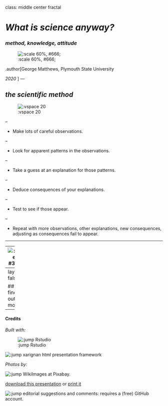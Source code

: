 class: middle center fractal

# *What is science anyway?*

### *method, knowledge, attitude*

![:scale 60%, #666;](img/01/Haeckel.jpg)


.author[George Matthews, Plymouth State University

*2020*
]
---

## *the scientific method*

![:vspace 20]()

--

- Make lots of careful observations.

--

- Look for apparent patterns in the observations.

--

- Take a guess at an explanation for those patterns.

--

- Deduce consequences of your explanations.

--

- Test to see if those appear.

--

- Repeat with more observations, other explanations, new consequences, adjusting as consequences fail to appear.

---


---
![:video #333;](https://youtu.be/0fKBhvDjuy0)

---
layout: false

## find out more


---

#### Credits

*Built with:*

![:jump Rstudio](https://rstudio.com/products/rstudio/) 

![:jump xarignan](https://github.com/yihui/xaringan) html presentation framework 

*Photos by:*

![:jump WikiImages](https://pixabay.com/users/wikiimages-1897/) at Pixabay.


[download this presentation](./pdf/01-slides.pdf) or [print it](./pdf/01-handout-print.pdf)

![:jump editorial suggestions and comments](https://github.com/gwmatthews/philosophy-slideshows/issues): requires a (free) GitHub account.


